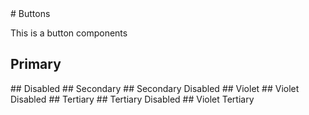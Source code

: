 
<Meta of={Story}/>
# Buttons

This is a button components
## Primary
<Canvas of={Story.Primary}/>
<Controls/>
## Disabled
<Canvas of={Story.Disabled}/>
## Secondary
<Canvas of={Story.Secondary}/>
## Secondary Disabled
<Canvas of={Story.SecondaryDisabled}/>
## Violet
<Canvas of={Story.Violet}/>
## Violet Disabled
<Canvas of={Story.VioletDisabled}/>
## Tertiary
<Canvas of={Story.Tertiary}/>
## Tertiary Disabled
<Canvas of={Story.TertiaryDisabled}/>
## Violet Tertiary
<Canvas of={Story.VioletTertiary} />
